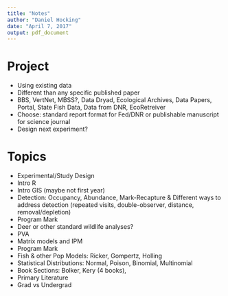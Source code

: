 ```yaml
---
title: "Notes"
author: "Daniel Hocking"
date: "April 7, 2017"
output: pdf_document
---
```


# Project

* Using existing data
* Different than any specific published paper
* BBS, VertNet, MBSS?, Data Dryad, Ecological Archives, Data Papers, Portal, State Fish Data, Data from DNR, EcoRetreiver
* Choose: standard report format for Fed/DNR or publishable manuscript for science journal
* Design next experiment?


# Topics

* Experimental/Study Design
* Intro R
* Intro GIS (maybe not first year)
* Detection: Occupancy, Abundance, Mark-Recapture & Different ways to address detection (repeated visits, double-observer, distance, removal/depletion)
* Program Mark
* Deer or other standard wildlife analyses?
* PVA
* Matrix models and IPM
* Program Mark
* Fish & other Pop Models: Ricker, Gompertz, Holling
* Statistical Distributions: Normal, Poison, Binomial, Multinomial
* Book Sections: Bolker, Kery (4 books),
* Primary Literature
* Grad vs Undergrad





